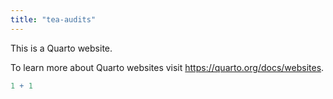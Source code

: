 ```yaml
---
title: "tea-audits"
---
```


This is a Quarto website.

To learn more about Quarto websites visit <https://quarto.org/docs/websites>.

```r
1 + 1
```
